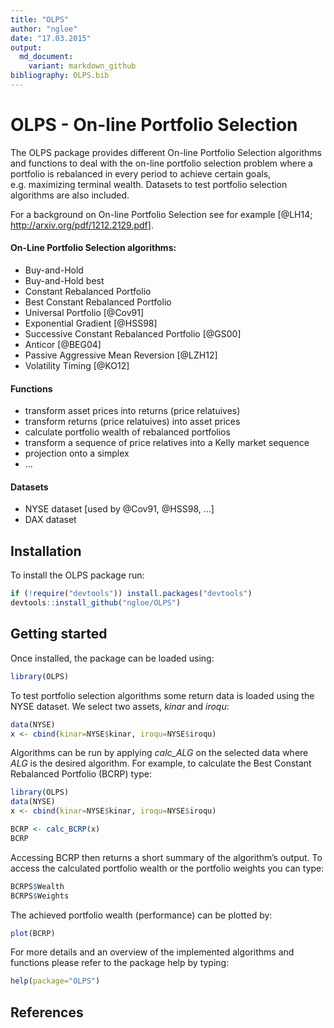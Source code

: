 ```yaml
---
title: "OLPS"
author: "ngloe"
date: "17.03.2015"
output: 
  md_document:
    variant: markdown_github
bibliography: OLPS.bib
---
```


# OLPS  -  On-line Portfolio Selection
The OLPS package provides different On-line Portfolio Selection algorithms
and functions to deal with the on-line portfolio selection problem where a portfolio is rebalanced in every period to achieve certain goals, e.g. maximizing terminal wealth. Datasets to test portfolio selection algorithms are also included.   

For a background on On-line Portfolio Selection see for example [@LH14; <http://arxiv.org/pdf/1212.2129.pdf>]. 


#### On-Line Portfolio Selection algorithms:
* Buy-and-Hold
* Buy-and-Hold best
* Constant Rebalanced Portfolio
* Best Constant Rebalanced Portfolio
* Universal Portfolio [@Cov91]
* Exponential Gradient [@HSS98]
* Successive Constant Rebalanced Portfolio [@GS00]
* Anticor [@BEG04]
* Passive Aggressive Mean Reversion [@LZH12]
* Volatility Timing [@KO12]

#### Functions
* transform asset prices into returns (price relatuives)
* transform returns (price relatuives) into asset prices
* calculate portfolio wealth of rebalanced portfolios
* transform a sequence of price relatives into a Kelly market sequence
* projection onto a simplex
* ...

#### Datasets
* NYSE dataset [used by @Cov91, @HSS98, ...]
* DAX dataset


## Installation
To install the OLPS package run:
```r
if (!require("devtools")) install.packages("devtools")
devtools::install_github("ngloe/OLPS")
```

## Getting started
Once installed, the package can be loaded using:
```r
library(OLPS)
```

To test portfolio selection algorithms some return data is loaded using the NYSE dataset. We select two assets, *kinar* and *iroqu*:
```r
data(NYSE)
x <- cbind(kinar=NYSE$kinar, iroqu=NYSE$iroqu)
```

Algorithms can be run by applying *calc_ALG* on the selected data where *ALG* is the desired algorithm. For example, to calculate the Best Constant Rebalanced Portfolio (BCRP) type:
```r
library(OLPS)
data(NYSE)
x <- cbind(kinar=NYSE$kinar, iroqu=NYSE$iroqu)
```
```r
BCRP <- calc_BCRP(x)
BCRP
```
Accessing BCRP then returns a short summary of the algorithm's output. To access the calculated portfolio wealth or the portfolio weights you can type:
```r
BCRPS$Wealth
BCRPS$Weights
```
The achieved portfolio wealth (performance) can be plotted by:
```r
plot(BCRP)
```

For more details and an overview of the implemented algorithms and functions please refer to the package help by typing:
```r
help(package="OLPS")
```


## References
